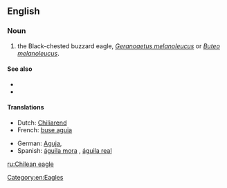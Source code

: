 ==English==

===Noun===
{{en-noun|sg=[[Chilean]] [[eagle]]}}

# the Black-chested buzzard eagle, ''[[Geranoaetus melanoleucus]]'' or ''[[Buteo]] [[melanoleucus]]''.

====See also====
*{{pedialite|Buteo melanoleucus}}
*{{specieslite|Buteo melanoleucus}}

====Translations====
{{trans-top|the Black-chested buzzard eagle, Geranoaetus melanoleucus}}
* Dutch: [[Chiliarend]] {{m}}
* French: [[buse aguia]]
{{trans-mid}}
* German: [[Aguja]],  {{t-|de|Blaubussard}}
* Spanish: [[águila mora]] {{m}}, [[águila real]]
{{trans-bottom}}

[[Category:en:Eagles]]

[[ru:Chilean eagle]]